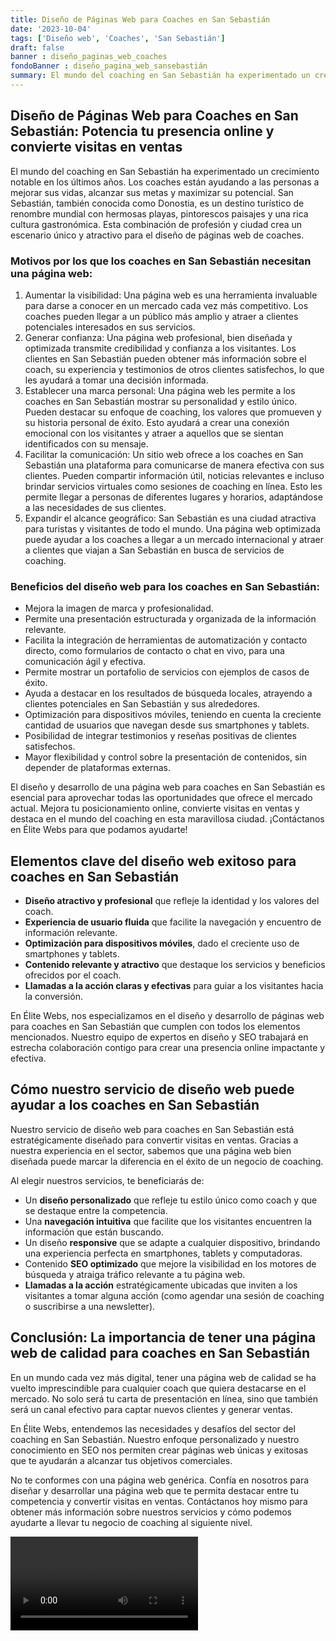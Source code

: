```yaml
---
title: Diseño de Páginas Web para Coaches en San Sebastián
date: '2023-10-04'
tags: ['Diseño web', 'Coaches', 'San Sebastián']
draft: false
banner : diseño_paginas_web_coaches
fondoBanner : diseño_pagina_web_sansebastián
summary: El mundo del coaching en San Sebastián ha experimentado un crecimiento notable en los últimos años. Los coaches están ayudando a las personas a mejorar sus vidas, alcanzar sus metas y maximizar su potencial. San Sebastián, también conocida como Donostia, es un destino turístico de renombre mundial con hermosas playas, pintorescos paisajes y una rica cultura gastronómica. Esta combinación de profesión y ciudad crea un escenario único y atractivo para el diseño de páginas web de coaches.
---
```


## Diseño de Páginas Web para Coaches en San Sebastián: Potencia tu presencia online y convierte visitas en ventas

El mundo del coaching en San Sebastián ha experimentado un crecimiento notable en los últimos años. Los coaches están ayudando a las personas a mejorar sus vidas, alcanzar sus metas y maximizar su potencial. San Sebastián, también conocida como Donostia, es un destino turístico de renombre mundial con hermosas playas, pintorescos paisajes y una rica cultura gastronómica. Esta combinación de profesión y ciudad crea un escenario único y atractivo para el diseño de páginas web de coaches.

### Motivos por los que los coaches en San Sebastián necesitan una página web:
1. Aumentar la visibilidad: Una página web es una herramienta invaluable para darse a conocer en un mercado cada vez más competitivo. Los coaches pueden llegar a un público más amplio y atraer a clientes potenciales interesados en sus servicios.
2. Generar confianza: Una página web profesional, bien diseñada y optimizada transmite credibilidad y confianza a los visitantes. Los clientes en San Sebastián pueden obtener más información sobre el coach, su experiencia y testimonios de otros clientes satisfechos, lo que les ayudará a tomar una decisión informada.
3. Establecer una marca personal: Una página web les permite a los coaches en San Sebastián mostrar su personalidad y estilo único. Pueden destacar su enfoque de coaching, los valores que promueven y su historia personal de éxito. Esto ayudará a crear una conexión emocional con los visitantes y atraer a aquellos que se sientan identificados con su mensaje.
4. Facilitar la comunicación: Un sitio web ofrece a los coaches en San Sebastián una plataforma para comunicarse de manera efectiva con sus clientes. Pueden compartir información útil, noticias relevantes e incluso brindar servicios virtuales como sesiones de coaching en línea. Esto les permite llegar a personas de diferentes lugares y horarios, adaptándose a las necesidades de sus clientes.
5. Expandir el alcance geográfico: San Sebastián es una ciudad atractiva para turistas y visitantes de todo el mundo. Una página web optimizada puede ayudar a los coaches a llegar a un mercado internacional y atraer a clientes que viajan a San Sebastián en busca de servicios de coaching.

### Beneficios del diseño web para los coaches en San Sebastián:
- Mejora la imagen de marca y profesionalidad.
- Permite una presentación estructurada y organizada de la información relevante.
- Facilita la integración de herramientas de automatización y contacto directo, como formularios de contacto o chat en vivo, para una comunicación ágil y efectiva.
- Permite mostrar un portafolio de servicios con ejemplos de casos de éxito.
- Ayuda a destacar en los resultados de búsqueda locales, atrayendo a clientes potenciales en San Sebastián y sus alrededores.
- Optimización para dispositivos móviles, teniendo en cuenta la creciente cantidad de usuarios que navegan desde sus smartphones y tablets.
- Posibilidad de integrar testimonios y reseñas positivas de clientes satisfechos.
- Mayor flexibilidad y control sobre la presentación de contenidos, sin depender de plataformas externas.

El diseño y desarrollo de una página web para coaches en San Sebastián es esencial para aprovechar todas las oportunidades que ofrece el mercado actual. Mejora tu posicionamiento online, convierte visitas en ventas y destaca en el mundo del coaching en esta maravillosa ciudad. ¡Contáctanos en Élite Webs para que podamos ayudarte!

<GifSeo />

<Cta />

## Elementos clave del diseño web exitoso para coaches en San Sebastián

- **Diseño atractivo y profesional** que refleje la identidad y los valores del coach.
- **Experiencia de usuario fluida** que facilite la navegación y encuentro de información relevante.
- **Optimización para dispositivos móviles**, dado el creciente uso de smartphones y tablets.
- **Contenido relevante y atractivo** que destaque los servicios y beneficios ofrecidos por el coach.
- **Llamadas a la acción claras y efectivas** para guiar a los visitantes hacia la conversión.

En Élite Webs, nos especializamos en el diseño y desarrollo de páginas web para coaches en San Sebastián que cumplen con todos los elementos mencionados. Nuestro equipo de expertos en diseño y SEO trabajará en estrecha colaboración contigo para crear una presencia online impactante y efectiva.

## Cómo nuestro servicio de diseño web puede ayudar a los coaches en San Sebastián

Nuestro servicio de diseño web para coaches en San Sebastián está estratégicamente diseñado para convertir visitas en ventas. Gracias a nuestra experiencia en el sector, sabemos que una página web bien diseñada puede marcar la diferencia en el éxito de un negocio de coaching.

Al elegir nuestros servicios, te beneficiarás de:

- Un **diseño personalizado** que refleje tu estilo único como coach y que se destaque entre la competencia.
- Una **navegación intuitiva** que facilite que los visitantes encuentren la información que están buscando.
- Un diseño **responsive** que se adapte a cualquier dispositivo, brindando una experiencia perfecta en smartphones, tablets y computadoras.
- Contenido **SEO optimizado** que mejore la visibilidad en los motores de búsqueda y atraiga tráfico relevante a tu página web.
- **Llamadas a la acción** estratégicamente ubicadas que inviten a los visitantes a tomar alguna acción (como agendar una sesión de coaching o suscribirse a una newsletter).

## Conclusión: La importancia de tener una página web de calidad para coaches en San Sebastián

En un mundo cada vez más digital, tener una página web de calidad se ha vuelto imprescindible para cualquier coach que quiera destacarse en el mercado. No solo será tu carta de presentación en línea, sino que también será un canal efectivo para captar nuevos clientes y generar ventas.

En Élite Webs, entendemos las necesidades y desafíos del sector del coaching en San Sebastián. Nuestro enfoque personalizado y nuestro conocimiento en SEO nos permiten crear páginas web únicas y exitosas que te ayudarán a alcanzar tus objetivos comerciales.

No te conformes con una página web genérica. Confía en nosotros para diseñar y desarrollar una página web que te permita destacar entre tu competencia y convertir visitas en ventas. Contáctanos hoy mismo para obtener más información sobre nuestros servicios y cómo podemos ayudarte a llevar tu negocio de coaching al siguiente nivel.

<Video />

<CtaBot job='Coaches' city='San Sebastián'/>

<Gmaps query='San Sebastián+españa+maps' />